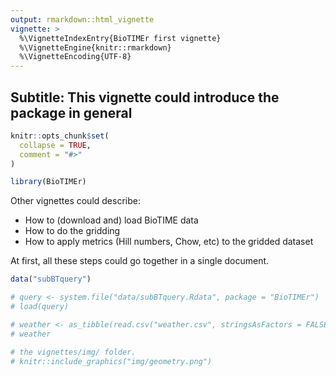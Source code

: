 ```yaml
---
output: rmarkdown::html_vignette
vignette: >
  %\VignetteIndexEntry{BioTIMEr first vignette}
  %\VignetteEngine{knitr::rmarkdown}
  %\VignetteEncoding{UTF-8}
---
```


## Subtitle: This vignette could introduce the package in general


```r
knitr::opts_chunk$set(
  collapse = TRUE,
  comment = "#>"
)
```

```r
library(BioTIMEr)
```


Other vignettes could describe:

* How to (download and) load BioTIME data
* How to do the gridding
* How to apply metrics (Hill numbers, Chow, etc) to the gridded dataset

At first, all these steps could go together in a single document.

```r
data("subBTquery")
```

```r
# query <- system.file("data/subBTquery.Rdata", package = "BioTIMEr")
# load(query)
```

```r
# weather <- as_tibble(read.csv("weather.csv", stringsAsFactors = FALSE))
# weather
```


```r
# the vignettes/img/ folder.
# knitr::include_graphics("img/geometry.png")
```



